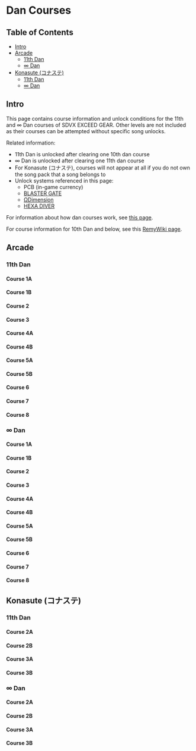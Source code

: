 
# Dan Courses

## Table of Contents
  - [Intro](#intro)
  - [Arcade](#arcade)
    - [11th Dan](#11th-dan)
    - [∞ Dan](#-dan)
  - [Konasute (コナステ)](#konasute-コナステ)
    - [11th Dan](#11th-dan-1)
    - [∞ Dan](#-dan-1)

## Intro

This page contains course information and unlock conditions for the 11th and ∞ Dan courses of SDVX EXCEED GEAR. Other levels are not included as their courses can be attempted without specific song unlocks.

Related information:
  - 11th Dan is unlocked after clearing one 10th dan course
  - ∞ Dan is unlocked after clearing one 11th dan course
  - For Konasute (コナステ), courses will not appear at all if you do not own the song pack that a song belongs to
  - Unlock systems referenced in this page:
    - PCB (in-game currency)
    - [BLASTER GATE](/compendium/unlocks#blaster-gate)
    - [ΩDimension](/compendium/unlocks#omega-dimension)
    - [HEXA DIVER](/compendium/unlocks#hexadiver)
  
For information about how dan courses work, see [this page](/compendium/gamemodes#skill-analyzer).

For course information for 10th Dan and below, see this [RemyWiki page](https://remywiki.com/SKILL_ANALYZER).

## Arcade

### 11th Dan
  #### Course 1A
  <Course cat="ac_11" name="01a" />

  #### Course 1B
  <Course cat="ac_11" name="01b" />

  #### Course 2
  <Course cat="ac_11" name="02" />

  #### Course 3
  <Course cat="ac_11" name="03" />

  #### Course 4A
  <Course cat="ac_11" name="04a" />

  #### Course 4B
  <Course cat="ac_11" name="04b" />

  #### Course 5A
  <Course cat="ac_11" name="05a" />

  #### Course 5B
  <Course cat="ac_11" name="05b" />

  #### Course 6
  <Course cat="ac_11" name="06" />

  #### Course 7
  <Course cat="ac_11" name="07" />

  #### Course 8
  <Course cat="ac_11" name="08" />

### ∞ Dan
  #### Course 1A
  <Course cat="ac_inf" name="01a" />

  #### Course 1B
  <Course cat="ac_inf" name="01b" />

  #### Course 2
  <Course cat="ac_inf" name="02" />

  #### Course 3
  <Course cat="ac_inf" name="03" />

  #### Course 4A
  <Course cat="ac_inf" name="04a" />

  #### Course 4B
  <Course cat="ac_inf" name="04b" />

  #### Course 5A
  <Course cat="ac_inf" name="05a" />

  #### Course 5B
  <Course cat="ac_inf" name="05b" />

  #### Course 6
  <Course cat="ac_inf" name="06" />

  #### Course 7
  <Course cat="ac_inf" name="07" />

  #### Course 8
  <Course cat="ac_inf" name="08" />

## Konasute (コナステ)

### 11th Dan
  #### Course 2A
  <Course cat="eac_11" name="02a" />

  #### Course 2B
  <Course cat="eac_11" name="02b" />

  #### Course 3A
  <Course cat="eac_11" name="03a" />

  #### Course 3B
  <Course cat="eac_11" name="03b" />

### ∞ Dan
  #### Course 2A
  <Course cat="eac_inf" name="02a" />

  #### Course 2B
  <Course cat="eac_inf" name="02b" />

  #### Course 3A
  <Course cat="eac_inf" name="03a" />

  #### Course 3B
  <Course cat="eac_inf" name="03b" />